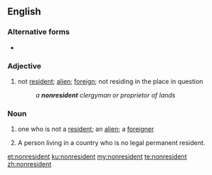 {{also|non-resident}}
==English==

===Alternative forms===
* {{l|en|non-resident}}

===Adjective===
{{en-adj|-}}

# not [[resident]]; [[alien]]; [[foreign]]; not residing in the place in question
#: ''a '''nonresident''' clergyman or proprietor of lands''

===Noun===
{{en-noun}}

# one who is not a [[resident]]; an [[alien]]; a [[foreigner]]
# {{lb|en|legal}} A person living in a country who is no legal permanent resident.

[[et:nonresident]]
[[ku:nonresident]]
[[my:nonresident]]
[[te:nonresident]]
[[zh:nonresident]]